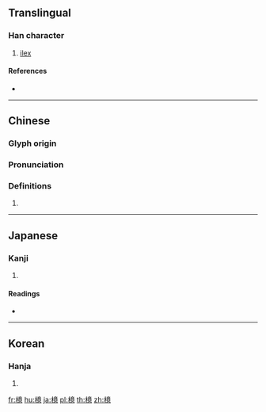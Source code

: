 ==Translingual==

===Han character===
{{Han char|rn=75|rad=木|as=13|sn=17|four=40936|canj=DYTP|ids=⿰木意}}

# [[ilex]]

====References====
* {{Han ref|kx=0556.240|dkj=15656|dj=0946.010|hdz=21305.030|uh=6A8D|ud=27277|bh=ECF3|bd=60659}}

----

==Chinese==
{{zh-forms}}

===Glyph origin===
{{Han etym}}

===Pronunciation===
{{zh-pron
|m=yì
|c=jik1
|mc=y
|oc=y
|ma=
|cat=n
}}

===Definitions===
{{zh-hanzi}}

# {{rfdef|lang=zh}}

----

==Japanese==

===Kanji===
{{ja-kanji|grade=|rs=木13}}

# {{defn|lang=ja|sort=木13}}

====Readings====
* {{ja-readings|on=[[よく]] (yoku), [[い]] (i), [[おく]] (oku)|kun=[[もち]] (mochi)}}

----

==Korean==

===Hanja===
{{ko-hanja|hangeul=억|eumhun=|rv=eok|mr=ŏk|y=ek}}

# {{defn|lang=ko|sort=木13}}

[[fr:檍]]
[[hu:檍]]
[[ja:檍]]
[[pl:檍]]
[[th:檍]]
[[zh:檍]]
